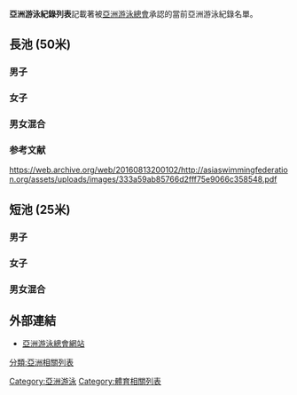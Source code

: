 {{NoteTA
|1=zh-hans:仰泳; zh-hk:背泳; zh-tw:仰泳;
}}
'''亞洲游泳紀錄列表'''記載著被[[亞洲游泳總會|亞洲游泳總會]]承認的當前亞洲游泳紀錄名單。

==長池 (50米)==

===男子===
{{swimmingrecordlisttop|meet=yes|nationality=yes}}
{{swimmingrecord
|eventsort = 01
|event = 50米自由泳
|time = 21.67 
|recordinfo = sf
|chinesename = 鹽浦慎理
|namearticle = 鹽浦慎理
|nation = JPN
|date = 2019年4月7日
|country = JPN
|city = 東京
|meet = 日本錦標賽
|ref = <ref>{{cite web|title=Men's 50m Freestyle Semifinals Results|url=http://swim.seiko.co.jp/en/2019/S70701/ranking/eng07R070.pdf|publisher=swim.seiko.co.jp|date=2019-04-07|access-date=2019-04-07|archive-date=2021-07-31|archive-url=https://web.archive.org/web/20210731134703/http://swim.seiko.co.jp/en/2019/S70701/ranking/eng07R070.pdf}}</ref>
}}
{{swimmingrecord
|event = 100米自由泳
|time = 47.56
|recordinfo = sf
|chinesename = 黃宣優
|namearticle = 黃宣優
|nation = KOR
|date = 2021年7月28日
|country = JPN
|city = 東京
|meet = 2020年東京奧運會
|ref = <ref>{{cite web|title=Men's 100m Freestyle Semifinals Results|url=https://olympics.com/tokyo-2020/olympic-games/resOG2020-/pdf/OG2020-/SWM/OG2020-_SWM_C74A_SWMM100MFR------------SFNL--------.pdf|publisher=olympics.com|date=2021-07-28|accessdate=2021-07-28|archive-date=2021-08-19|archive-url=https://web.archive.org/web/20210819080914/https://olympics.com/tokyo-2020/olympic-games/resOG2020-/pdf/OG2020-/SWM/OG2020-_SWM_C74A_SWMM100MFR------------SFNL--------.pdf}}</ref>
}}
{{swimmingrecord
|eventsort = 03
|event = 200米自由泳
|time = 1:44.39 
|recordinfo = 
|chinesename = 孫楊
|namearticle = 孫楊
|nation = CHN
|date = 2017年7月25日
|meet = 2017年布達佩斯世錦賽
|country = HUN
|city = 布達佩斯
|ref = 
}}
{{swimmingrecord
|eventsort = 04
|event = 400米自由泳
|time = 3:40.14
|recordinfo = 
|chinesename = 孫楊
|namearticle = 孫楊
|nation = CHN
|date = 2012年7月28日
|meet = 2012年伦敦奥运会
|city = 倫敦
|country = 英国
|ref = <ref>{{cite news|title=2012 London Olympics: Sun Yang Lowers Asian, Olympic Record; Rattles World Record in 400 Freestyle Victory|url=http://www.swimmingworldmagazine.com/lane9/news/World/31414.asp?q=2012-London-Olympics:-Sun-Yang-Lowers-Asian,-Olympic-Record;-Rattles-World-Record-in-400-Freestyle-Victory|publisher=''[[Swimming_World_Magazine|Swimming World Magazine]]''|date=2012-07-28|accessdate=2012-07-29|archive-date=2013-02-03|archive-url=https://archive.is/20130203065744/http://www.swimmingworldmagazine.com/lane9/news/World/31414.asp?q=2012-London-Olympics:-Sun-Yang-Lowers-Asian,-Olympic-Record;-Rattles-World-Record-in-400-Freestyle-Victory|dead-url=yes}}</ref>
}}
{{swimmingrecord
|eventsort = 05
|event = 800米自由泳
|time = 7:32.12 
|recordinfo = WR
|chinesename = 張琳
|namearticle = 張琳
|nation = CHN
|date = 2009年7月29日
|country = ITA
|city = 羅馬
|meet = 2009年世锦赛
|ref = <ref>{{cite web |url=http://www.omegatiming.com/swimming/racearchives/2009/Roma2009/C73A1_Res1Heat_117_Finals_1_Men_800_Free.pdf |title=Results 800公尺自由式 |publisher=Omega Timing |date=2009-07-29 |accessdate=2009-08-30 |deadurl=yes |archiveurl=https://web.archive.org/web/20090806180641/http://www.omegatiming.com/swimming/racearchives/2009/Roma2009/C73A1_Res1Heat_117_Finals_1_Men_800_Free.pdf |archivedate=2009-08-06 }}</ref>
}}
{{swimmingrecord
|eventsort = 06
|event = 1500米自由泳
|time = 14:31.02
|recordinfo = WR
|chinesename = 孫楊
|namearticle = 孫楊
|nation = CHN
|date = 2012年8月4日
|meet = 2012年伦敦奥运会
|city = 倫敦
|country = 英国
|ref = <ref>{{cite web|title=Men's 1500公尺自由式 Results|url=http://www.London2012.com/swimming/event/men-1500m-freestyle/phase=swm015100/index.html|publisher=www.London2012.com|date=2012-08-04|accessdate=2012-08-07|archive-date=2012-12-10|archive-url=https://archive.is/20121210035943/www.london2012.com/swimming/event/men-1500m-freestyle/phase=swm015100/index.html|dead-url=no}}</ref>
}}
{{swimmingrecord
|eventsort = 07
|event = 50公尺仰泳
|time = 24.24 
|recordinfo = 
|chinesename = 古賀淳也
|namearticle = 古賀淳也
|nation = JPN
|date = 2009年8月2日
|country = ITA
|city = 羅馬
|meet = 2009年世锦赛
|ref = <ref>{{cite web |url=http://www.omegatiming.com/swimming/racearchives/2009/Roma2009/C73A1_Res1Heat_135_Finals_1_Men_50_Back.pdf |title=Results 50公尺仰式 |publisher=Omega Timing |date=2009-08-02 |accessdate=2009-08-30 |deadurl=yes |archiveurl=https://web.archive.org/web/20090806181715/http://www.omegatiming.com/swimming/racearchives/2009/Roma2009/C73A1_Res1Heat_135_Finals_1_Men_50_Back.pdf |archivedate=2009-08-06 }}</ref>
}}
{{swimmingrecord
|eventsort = 08
|event = 100米仰泳
|time = 51.86 
|recordinfo = 
|chinesename = 徐嘉余
|namearticle = 徐嘉余
|nation = CHN
|date = 2017年4月12日
|country = CHN
|city = 青岛市
|meet = 2017年全國游泳錦標賽
|ref = <ref>{{cite news|title=Xu Jiayu Misses 100 Back World Record By 0.01 in China|url=http://www.swimmingworldmagazine.com/news/xu-jiayu-misses-100-back-world-record-by-0-01-in-china/|publisher=''[[Swimming_World|Swimming World]]''|date=2017-04-12|accessdate=2017-04-12|archive-date=2018-10-14|archive-url=https://web.archive.org/web/20181014204602/https://www.swimmingworldmagazine.com/news/xu-jiayu-misses-100-back-world-record-by-0-01-in-china/|dead-url=no}}</ref>
}}
{{swimmingrecord
|eventsort = 09
|event = 200米仰泳
|time = 1:52.51 
|recordinfo = 
|chinesename = 入江陵介
|namearticle = 入江陵介
|nation = JPN
|date = 2009年7月31日
|country = ITA
|city =罗马
|meet = 2009年世锦赛
|ref = <ref>{{cite web |url=http://www.omegatiming.com/swimming/racearchives/2009/Roma2009/C73A1_Res1Heat_123_Finals_1_Men_200_Back.pdf |title=Results 100公尺仰式 |publisher=Omega Timing |date=2009-07-31 |accessdate=2009-08-30 |deadurl=yes |archiveurl=https://web.archive.org/web/20090806181621/http://www.omegatiming.com/swimming/racearchives/2009/Roma2009/C73A1_Res1Heat_123_Finals_1_Men_200_Back.pdf |archivedate=2009-08-06 }}</ref>
}}
{{swimmingrecord
|eventsort = 10.1
|event = 50米蛙泳
|time = 26.86
|recordinfo = sf, =
|chinesename = 闫子贝
|namearticle = 闫子贝
|nation = CHN
|date = 2019年7月23日
|meet = 2019年世錦賽
|city = 光州
|cityarticle = 光州廣域市
|country = KOR
|ref = <ref>{{cite web|title=Men's 50m Breaststroke Semifinals Results|url=http://www.omegatiming.com/File/00011301070103EB02FFFFFFFFFFFF01.pdf|publisher=Omega Timing|date=2019-07-23|access-date=2019-07-23|archive-date=2019-07-27|archive-url=https://web.archive.org/web/20190727191241/http://www.omegatiming.com/File/00011301070103EB02FFFFFFFFFFFF01.pdf}}</ref>
}}
{{swimmingrecord
|eventsort = 10.2
|event = 50米蛙泳
|time = 26.86
|recordinfo = =
|chinesename = 闫子贝
|namearticle = 闫子贝
|nation = CHN
|date = 2019年7月24日
|meet = 2019年世錦賽
|city = 光州
|cityarticle = 光州廣域市
|country = KOR
|ref = <ref>{{cite web|title=Men's 50m Breaststroke Final Results|url=http://www.omegatiming.com/File/00011301070103EB04FFFFFFFFFFFF01.pdf|publisher=Omega Timing|date=2019-07-24|access-date=2019-07-24|archive-date=2019-07-24|archive-url=https://web.archive.org/web/20190724132034/http://omegatiming.com/File/00011301070103EB04FFFFFFFFFFFF01.pdf}}</ref>
}}
{{swimmingrecord
|eventsort = 11
|event = 100米蛙泳
|time = 58.63
|recordinfo = 
|chinesename = 闫子贝
|namearticle = 闫子贝
|nation = CHN
|date = 2019年7月21日
|meet = 2019年世錦賽
|city = 光州
|cityarticle = 光州廣域市
|country = KOR
|ref = <ref>{{cite web|title=Men's 100m Breaststroke Final Results|url=http://www.omegatiming.com/File/00011301070103EC04FFFFFFFFFFFF01.pdf|publisher=[[歐米茄_(公司)|Omega Timing]]|date=2019-07-22|access-date=2019-07-22|archive-date=2019-07-22|archive-url=https://web.archive.org/web/20190722114641/http://omegatiming.com/File/00011301070103EC04FFFFFFFFFFFF01.pdf}}</ref>
}}
{{swimmingrecord
|eventsort = 12
|event = 200米蛙泳
|time = 2:06.40
|recordinfo = 
|chinesename = 佐藤翔馬
|namearticle = 佐藤翔馬
|nation = JPN
|date = 2021年4月7日
|country = JPN
|city = 東京
|meet = 日本錦標賽
|ref = <ref>{{cite web|title=Men's 200m Breaststroke Final Results|url=http://swim.seiko.co.jp/2021/S70701/ranking/05R051.pdf|publisher=seiko.co.jp|date=2021-04-07|accessdate=2021-04-07|archive-date=2021-04-23|archive-url=https://web.archive.org/web/20210423062011/http://swim.seiko.co.jp/2021/S70701/ranking/05R051.pdf}}</ref>
}}
{{swimmingrecord
|eventsort = 13
|event = 50米蝶泳
|time = 22.93
|recordinfo = sf
|chinesename = 約瑟·斯庫林
|namearticle = 約瑟·斯庫林
|nation = SIN
|date = 2017年7月23日
|country = HUN
|city = 布達佩斯
|meet = 2017年布達佩斯世錦賽
|ref = <ref>{{cite web|title=Men's 50m Butterfly Semifinal Results|url=http://omegatiming.com/File/Download?id=000111010A0104EB02FFFFFFFFFFFF01|publisher=Omega Timing|date=2017-07-23|accessdate=2017-07-23|archive-url=https://web.archive.org/web/20170726083202/http://www.omegatiming.com/File/Download?id=000111010A0104EB02FFFFFFFFFFFF01|archive-date=2017-07-26|dead-url=yes}}</ref>
}}
{{swimmingrecord
|eventsort = 14
|event = 100米蝶泳
|time = 50.39
|recordinfo = CR
|chinesename = 約瑟·斯庫林
|namearticle = 約瑟·斯庫林
|nation = SIN
|date = 2016年8月12日
|country = BRA
|city = 里約熱內盧
|meet = 2016年夏季奧林匹克運動會
|ref = 
}}
{{swimmingrecord
|eventsort = 15
|event = 200米蝶泳
|time = 1:52.53
|recordinfo = 
|chinesename = 瀨戶大也
|namearticle = 瀨戶大也
|nation = JPN
|date = 2020年1月18日
|meet = 国际泳联冠军游泳系列赛
|city = 北京
|country = CHN
|ref = <ref>{{cite web|title=Men's 200m Butterfly Results|url=https://www.omegatiming.com/File/00011402010104EE04FFFFFFFFFFFF01.pdf|publisher=omegatiming.com|date=2020-01-18|access-date=2020-01-18|archive-date=2020-10-20|archive-url=https://web.archive.org/web/20201020060344/https://www.omegatiming.com/File/00011402010104EE04FFFFFFFFFFFF01.pdf}}</ref>
}}
{{swimmingrecord
|eventsort = 16
|event = 200米個人混合泳
|time = 1:55.00
|recordinfo = 
|chinesename = 汪順
|namearticle = 汪順
|nation = CHN
|date = 2021年7月30日
|country = JPN
|city = 东京
|meet = 2020年東京奧運會
|ref = <ref>{{cite web|title=Men's 200m IM Final Results|url=https://olympics.com/tokyo-2020/olympic-games/resOG2020-/pdf/OG2020-/SWM/OG2020-_SWM_C73A1_SWMM200MIM------------FNL-000100--.pdf|publisher=olympics.com|date=2021-07-30|accessdate=2021-07-30|archive-date=2021-07-30|archive-url=https://web.archive.org/web/20210730023646/https://olympics.com/tokyo-2020/olympic-games/resOG2020-/pdf/OG2020-/SWM/OG2020-_SWM_C73A1_SWMM200MIM------------FNL-000100--.pdf}}</ref>
}}
{{swimmingrecord
|eventsort = 17
|event = 400米个人混合泳
|time = 4:06.05
|recordinfo = 
|chinesename = 萩野公介
|namearticle = 萩野公介
|nation = JPN
|date = 2016年8月7日
|meet = 2016年里约奥运会
|city =  里約熱內盧
|country = BRA
|ref = <ref>{{cite news|url=http://sports.people.com.cn/2016rio/n1/2016/0807/c402593-28616687.html|title=快讯：男子400米混合泳 日本选手萩野公介夺冠|publisher=人民网|date=2016-08-07|accessdate=2016-08-10|archive-date=2021-08-02|archive-url=https://web.archive.org/web/20210802113845/http://sports.people.com.cn/2016rio/n1/2016/0807/c402593-28616687.html}}</ref>
}}
{{swimmingrecordrelay
|eventsort = 19
|event = 4×100米自由泳接力
|time = 3:12.54
|recordinfo = 
|1name = [[中村克|中村克]]
|1split = 48.52
|2name = [[鹽浦慎理|鹽浦慎理]]
|2split = 48.19
|3name = [[松元克央|松元克央]]
|3split = 47.61
|4name = [[溝畑樹蘭|溝畑樹蘭]]
|4split = 48.22
|nation = JPN
|date = 2018年8月11日
|meet = 泛太平洋錦標賽
|city = 東京
|country = JPN
|ref = <ref>{{cite web|title=Men's 4x100m Freestyle Final Results|url=http://swim.seiko.co.jp/en/2018/S80701/ranking/eng11R061.pdf|website=seiko.co.jp|date=2018-08-11|access-date=2018-08-11|archive-date=2019-12-08|archive-url=https://web.archive.org/web/20191208231801/http://swim.seiko.co.jp/en/2018/S80701/ranking/eng11R061.pdf}}</ref>
}}
{{swimmingrecordrelay
|eventsort = 20
|event = 4×200米自由泳接力
|time = 7:02.26
|recordinfo = 
|1name = [[内田翔|内田翔]]
|1split = 1:45.90
|2name = [[奥村幸大|奥村幸大]]
|2split = 1:45.83
|3name = [[日原将吾|日原将吾]]
|3split = 1:45.99
|4name = [[松田丈志|松田丈志]]
|4split = 1:44.54
|nation = JPN
|date = 2009年7月31日
|country = ITA
|city = 罗马
|meet = 2009年世锦赛
|ref = <ref>{{cite web |url=http://www.omegatiming.com/swimming/racearchives/2009/Roma2009/C73B1_Res1HeatRelay_131_Finals_1_Men_4x200_Free.pdf |title=Results 4x200公尺自由式接力 |publisher=Omega Timing |date=2009-07-31 |accessdate=2009-08-30 |deadurl=yes |archiveurl=https://web.archive.org/web/20120421142858/http://www.omegatiming.com/swimming/racearchives/2009/Roma2009/C73B1_Res1HeatRelay_131_Finals_1_Men_4x200_Free.pdf |archivedate=2012-04-21 }}</ref>
}}
{{swimmingrecordrelay
|eventsort = 21
|event = 4×100米混合泳接力
|time = 3:29.99
|recordinfo = 
|1name = [[徐嘉余|徐嘉余]]
|1split = 52.60
|2name = [[閆子貝|閆子貝]]
|2split = 58.86
|3name = [[李朱濠|李朱濠]]
|3split = 50.61
|4name = [[余贺新|余贺新]]
|4split = 47.92
|nation = CHN
|date = 2018年8月24日
|meet = 2018年亞運會
|city = 雅加達
|country = INA
|ref = <ref>{{cite web|title=Men's 4x100m Medley Relay Final Results|url=https://en.asiangames2018.id/sport/swimming/event/swimming-men-4x100m-medley-relay/|website=asiangames2018.id|date=2018-08-24|access-date=2018-08-24|archive-url=https://web.archive.org/web/20180824183612/https://en.asiangames2018.id/sport/swimming/event/swimming-men-4x100m-medley-relay/|archive-date=2018-08-24|url-status=dead}}</ref>
}}
{{end}}
{{swimmingrecordlegend|ratifier=亚洲游泳协会|WR=yes|CR=yes}}

===女子===
{{swimmingrecordlisttop|meet=yes|nationality=yes}}
{{swimmingrecord
|eventsort = 01
|event = 50米自由泳
|time = 23.97
|recordinfo = 
|chinesename = 刘湘
|namearticle = 刘湘
|nation = CHN
|date = 2021年9月26日
|country = CHN
|city = 西安
|meet = [[中华人民共和国第十四届运动会|第十四届全运会]]
|ref = <ref>{{cite web|title=游泳比赛收官日高潮迭起 刘湘破女子50米自由泳亚洲纪录|url=http://sports.xinhuanet.com/c/2021-09/27/c_1127906292.htm|publisher=2021shaanxi.com|date=26 September 2021|accessdate=26 September 2021|archive-date=2021-09-27|archive-url=https://web.archive.org/web/20210927082207/http://sports.xinhuanet.com/c/2021-09/27/c_1127906292.htm}}</ref>
}}
{{swimmingrecord
|eventsort = 02
|event = 100米自由泳
|time = 52.27
|recordinfo =
|chinesename = 何詩蓓
|namearticle = 何詩蓓
|nation = HKG
|date = 2021年7月30日
|country = JPN
|city = 东京
|meet = 2020年東京奧運會
|ref = <ref>{{cite web|title=Women's 100m Freestyle Final Results|url=https://olympics.com/tokyo-2020/olympic-games/resOG2020-/pdf/OG2020-/SWM/OG2020-_SWM_C73A1_SWMW100MFR------------FNL-000100--.pdf|publisher=IOC|date=2021-07-29|accessdate=2021-07-29|archive-url=https://web.archive.org/web/20210819080448/https://olympics.com/tokyo-2020/olympic-games/resOG2020-/pdf/OG2020-/SWM/OG2020-_SWM_C73A1_SWMW100MFR------------FNL-000100--.pdf|archive-date=2021-08-19|dead-url=yes}}</ref>
}}
{{swimmingrecord
|eventsort = 03
|event = 200米自由泳
|time = 1:53.92
|recordinfo = 
|chinesename = 何詩蓓
|namearticle = 何詩蓓
|nation = HKG
|date = 2021年7月28日
|country = JPN
|city = 东京
|meet = 2020年東京奧運會
|ref = <ref>{{cite web|title=Women's 200m Freestyle Final Results|url=https://olympics.com/tokyo-2020/olympic-games/resOG2020-/pdf/OG2020-/SWM/OG2020-_SWM_C73A1_SWMW200MFR------------FNL-000100--.pdf|publisher=IOC|date=2021-07-28|accessdate=2021-07-28|archive-url=https://web.archive.org/web/20210729160305/https://olympics.com/tokyo-2020/olympic-games/resOG2020-/pdf/OG2020-/SWM/OG2020-_SWM_C73A1_SWMW200MFR------------FNL-000100--.pdf|archive-date=2021-07-29|dead-url=yes}}</ref>
}}
{{swimmingrecord
|eventsort = 04
|event = 400米自由泳
|time = 4:01.08
|recordinfo = 
|chinesename = 李冰洁
|namearticle = 李冰洁 
|nation = CHN
|date = 2021年7月26日
|country = JPN
|city = 东京
|meet = 2020年東京奥运会
|ref = <ref>{{cite web|title=Women's 400m Freestyle Final Results|url=https://olympics.com/tokyo-2020/olympic-games/resOG2020-/pdf/OG2020-/SWM/OG2020-_SWM_C73A1_SWMW400MFR------------FNL-000100--.pdf|publisher=olympics.com|date=2021-07-26|accessdate=2021-07-26|archive-date=2021-08-02|archive-url=https://web.archive.org/web/20210802224126/https://olympics.com/tokyo-2020/olympic-games/resOG2020-/pdf/OG2020-/SWM/OG2020-_SWM_C73A1_SWMW400MFR------------FNL-000100--.pdf}}</ref>
}}
{{swimmingrecord
|eventsort = 05
|event = 800米自由泳
|time = 8:14.64
|recordinfo = 
|chinesename = 王简嘉禾
|namearticle = 王简嘉禾
|nation = CHN
|date = 2019年3月30日
|country = CHN
|city = 青島
|meet = 2019年全国游泳冠军赛
|ref = <ref>{{cite news|title=Wang Jianjiahe Crushes Li Bingjie, Takes Chinese/Asian 800 Free Record|url=https://swimswam.com/wang-jianjiahe-crushes-li-bingjie-takes-chinese-asian-8free-record/|website=swimswam.com|author=Loretta Race|date=2019-03-30|access-date=2019-03-30|archive-date=2021-08-02|archive-url=https://web.archive.org/web/20210802112526/https://swimswam.com/wang-jianjiahe-crushes-li-bingjie-takes-chinese-asian-8free-record/}}</ref>
}}
{{swimmingrecord
|eventsort = 06
|event = 1500米自由泳
|time = 15:41.49
|recordinfo = h
|chinesename = 王简嘉禾
|namearticle = 王简嘉禾
|nation = CHN
|date = 2021年7月26日
|meet = 2020年东京奥运会
|country = JPN
|city = 東京
|ref = 
}}
{{swimmingrecord
|eventsort = 07
|event = 50米仰泳
|time = 26.98
|recordinfo = WR 
|chinesename = 刘湘
|namearticle = 刘湘
|nation = CHN
|date = 2018年8月21日
|country = INA
|city = 雅加達
|meet = 2018年亞運會
|ref = <ref>{{cite web|title=Women's 50m Backstroke Final Results|url=https://en.asiangames2018.id/sport/swimming/event/swimming-women-50m-backstroke/phase/sww040100/|website=asiangames2018.id|date=2018-08-21|access-date=2018-08-21|archive-url=https://web.archive.org/web/20180821160452/https://en.asiangames2018.id/sport/swimming/event/swimming-women-50m-backstroke/phase/sww040100/|archive-date=2018-08-21|url-status=dead}}</ref>
}}
{{swimmingrecord
|eventsort = 08
|event = 100米仰泳
|time = 58.70
|recordinfo = r
|chinesename = 寺川綾
|namearticle = 寺川綾
|nation = JPN
|date = 2013年8月4日
|meet = 2013年15届世锦赛
|city = 巴塞罗那
|country = SPA
|ref = <ref>{{cite web|title=Women's 4x100m Medley Relay Result|url=http://www.omegatiming.com/File/Download?id=00010D020101043902FFFFFFFFFFFF02|publisher=[[歐米茄_(公司)|歐米茄 (公司)]]|date=2013-08-04|accessdate=2014-01-11|archive-date=2018-10-14|archive-url=https://web.archive.org/web/20181014203515/http://www.omegatiming.com/File/Download?id=00010D020101043902FFFFFFFFFFFF02|dead-url=no}}</ref>
}}
{{swimmingrecord
|eventsort = 09
|event = 200米仰泳
|time = 2:06.46
|recordinfo = 
|chinesename = 赵菁
|namearticle = 赵菁
|nation = CHN
|date = 2010年11月14日
|meet = 2010年亚运会
|city = 广州
|country = CHN
|ref = <ref>{{cite news|title=Asian Games: Zhao Jing, Tae Hwan Park Set Asian Records on Day Two|url=http://www.swimmingworldmagazine.com/lane9/news/25681.asp?q=Asian-Games:-Zhao-Jing,-Tae-Hwan-Park-Set-Asian-Records-on-Day-Two|publisher=SwimmingWorldMagazine|date=2010-11-14|accessdate=2010-11-14|deadurl=yes|archiveurl=https://web.archive.org/web/20120829144204/http://www.swimmingworldmagazine.com/lane9/news/25681.asp?q=Asian-Games:-Zhao-Jing,-Tae-Hwan-Park-Set-Asian-Records-on-Day-Two|archivedate=2012-08-29}}</ref>
}}
{{swimmingrecord
|eventsort = 10
|event = 50米蛙泳
|time = 30.46
|recordinfo = 
|chinesename = 陈慧佳
|namearticle = 陈慧佳
|nation = CHN
|date = 2009年12月6日
|country = HKG
|city = 
|meet = 2009年东亚运动会
|ref = <ref>{{cite news |title=East Asian Games: Chen Huijia Lowers Asian Record in 50 Breast |url=http://www.swimmingworldmagazine.com/lane9/news/22896.asp?q=East%20Asian%20Games:%20Chen%20Huijia%20Lowers%20Asian%20Record%20in%2050%20Breast |publisher=SwimmingWorldMagazine |accessdate=2009-12-06 |date=2009-12-06 |deadurl=yes |archiveurl=https://web.archive.org/web/20120322104926/http://www.swimmingworldmagazine.com/lane9/news/22896.asp?q=East%20Asian%20Games%3A%20Chen%20Huijia%20Lowers%20Asian%20Record%20in%2050%20Breast |archivedate=2012-03-22 }}</ref>
}}
{{swimmingrecord
|eventsort = 11
|event = 100米蛙泳
|time = 1:05.32
|recordinfo = 
|chinesename = 季丽萍
|namearticle = 季丽萍
|nation = CHN
|date = 2009年8月29日
|country = CHN
|city = 北京
|meet = [[2009年全国游泳锦标赛|2009年全国游泳锦标赛]]
|ref = 
}}
{{swimmingrecord
|eventsort = 12.1
|event = 200米蛙泳
|time = 2:19.65
|recordinfo = 
|chinesename = 金藤理绘
|namearticle = 金藤理绘
|nation = JPN
|date = 2016年4月9日
|country = JPN
|city = 东京
|meet = 2016年日本锦标赛
|ref = <ref name="apr92016">{{cite web|url=https://www.swimmingworldmagazine.com/news/rie-kaneto-kosuke-hagino-post-new-national-records-at-japanese-nationals/|title=Rie Kaneto, Kosuke Hagino Post New National Records At Japanese Nationals|publisher=Swimming World Magazine|date=2016-04-09|accessdate=2016-04-09|archive-date=2020-09-22|archive-url=https://web.archive.org/web/20200922115659/https://www.swimmingworldmagazine.com/news/rie-kaneto-kosuke-hagino-post-new-national-records-at-japanese-nationals/|dead-url=no}}</ref>
}}
{{swimmingrecord
|eventsort = 13
|event = 50米蝶泳
|time = 25.11
|recordinfo = 
|chinesename = 池江璃花子
|namearticle = 池江璃花子
|nation = JPN
|date = 2018年6月10日
|meet = 環地中海游泳系列賽
|city = 鲁西永地区卡内
|country = FRA
|ref = <ref>{{cite web|title=50 Papillon Dames - Final A|url=http://www.liveffn.com/cgi-bin/resultats.php?competition=54395&langue=gbr&go=epreuve&epreuve=31|work=liveffn.com|date=2018-06-10|access-date=2018-06-11|archive-date=2020-10-22|archive-url=https://web.archive.org/web/20201022101357/https://www.liveffn.com/cgi-bin/resultats.php?competition=54395&langue=gbr&go=epreuve&epreuve=31}}</ref>
}}
{{swimmingrecord
|eventsort = 14
|event = 100米蝶泳
|time = 55.62
|recordinfo = h
|chinesename = 张雨霏
|namearticle = 张雨霏
|nation = CHN
|date = 2020年9月29日
|meet = 2020年全國游泳冠軍賽
|city = 青島
|country = CHN
|ref = <ref>{{cite news|title=Zhang Yufei Fires Off 55.62 100 Fly Asian Record, #2 All-Time Performer|url=https://swimswam.com/zhang-yufei-fires-off-55-62-100fly-asian-record-2-all-time-performer/|website=swimswam.com|author=Retta Race|date=2020-09-29|access-date=2020-09-29|archive-date=2020-10-26|archive-url=https://web.archive.org/web/20201026222823/https://swimswam.com/zhang-yufei-fires-off-55-62-100fly-asian-record-2-all-time-performer/}}</ref>
}}
{{swimmingrecord
|eventsort = 15
|event = 200米蝶泳
|time = 2:01.81
|recordinfo = WR
|chinesename = 刘子歌
|namearticle = 刘子歌
|nation = CHN
|date = 2009年10月18日
|country = CHN
|city = 济南
|meet = 十一届全运会
|ref = <ref>{{cite news |url=http://www.swimmingworldmagazine.com/lane9/news/22394.asp |title=Chinese National Games: Flash! Liu Zige Shocks World With Astounding 200 Fly World Record |publisher=SwimmingWorldMagazine |date=2009-10-21 |accessdate=2010-04-23 |deadurl=yes |archiveurl=https://web.archive.org/web/20120404192453/http://www.swimmingworldmagazine.com/lane9/news/22394.asp |archivedate=2012-04-04 }}</ref>
}}
{{swimmingrecord
|eventsort = 16
|event = 200米个人混合泳
|time = 2:07.57
|recordinfo = 
|chinesename = 叶诗文
|namearticle = 叶诗文
|nation = CHN
|date = 2012年7月31日
|meet = 2012年伦敦奥运会
|country = UK
|city = 倫敦
|ref = <ref>{{cite news|title=2012 London Olympics: Ye Shiwen Uses Superb Freestyle Leg to Power to IM Sweep With Olympic Record in 200 IM; Alicia Coutts, Caitlin Leverenz 2-3; Ariana Kukors Fifth|url=http://www.swimmingworldmagazine.com/lane9/news/World/31496.asp?q=2012-London-Olympics:-Ye-Shiwen-Uses-Superb-Freestyle-Leg-to-Power-to-IM-Sweep-With-Olympic-Record-in-200-IM;-Alicia-Coutts,-Caitlin-Leverenz-2-3;-Ariana-Kukors-Fifth|publisher=''[[Swimming_World_Magazine|Swimming World Magazine]]''|date=2012-07-31|accessdate=2012-08-02|deadurl=yes|archiveurl=https://web.archive.org/web/20140222213709/http://www.swimmingworldmagazine.com/lane9/news/World/31496.asp?q=2012-London-Olympics:-Ye-Shiwen-Uses-Superb-Freestyle-Leg-to-Power-to-IM-Sweep-With-Olympic-Record-in-200-IM;-Alicia-Coutts,-Caitlin-Leverenz-2-3;-Ariana-Kukors-Fifth|archivedate=2014年2月22日}}</ref>
}}
{{swimmingrecord
|eventsort = 17
|event = 400米个人混合泳
|time = 4:28.43
|recordinfo = 
|chinesename = 叶诗文
|namearticle = 叶诗文
|nation = CHN
|date = 2012年7月28日
|meet = 2012年伦敦奥运会
|city = 伦敦
|country = UK
|ref = <ref>{{cite news|title=2012 London Olympics: China's Ye Shiwen Crushes World Record|url=http://www.swimmingworldmagazine.com/lane9/news/World/31415.asp?q=2012-London-Olympics:-China's-Ye-Shiwen-Crushes-World-Record|publisher=''[[Swimming_World_Magazine|Swimming World Magazine]]''|date=2012-07-28|accessdate=2012-07-29|deadurl=yes|archiveurl=https://web.archive.org/web/20140420023240/http://www.swimmingworldmagazine.com/lane9/news/World/31415.asp?q=2012-London-Olympics:-China's-Ye-Shiwen-Crushes-World-Record|archivedate=2014年4月20日}}</ref>
}}
{{swimmingrecordrelay
|eventsort = 18
|event = 4×100米自由泳接力
|time = 3:34.76
|recordinfo = 
|1name = [[程玉洁|程玉洁]]
|1split = 54.10
|2name = [[朱梦惠|朱梦惠]]
|2split = 53.54
|3name = [[艾衍含|艾衍含]]
|3split = 54.22
|4name = [[吴卿风|吴卿风]]
|4split = 52.90
|nation = CHN
|date = 2021年7月25日
|country = JPN
|city = 东京
|meet = 2020年东京奥运会
|ref = 
}}
{{swimmingrecordrelay
|eventsort = 19
|event = 4×200米自由泳接力
|time = 7:40.33
|recordinfo = WR
|1name = [[杨浚瑄|杨浚瑄]]
|1split = 1:54.37
|2name = [[汤慕涵|汤慕涵]]
|2split = 1:55.00
|3name = [[张雨霏|张雨霏]]
|3split = 1:55.66
|4name = [[李冰洁|李冰洁]]
|4split = 1:55.30
|nation = CHN
|date = 2021年7月29日
|country = JPN
|city = 東京
|meet = 2020年东京奥运会
|ref = 
}}
{{swimmingrecordrelay
|eventsort = 20
|event = 4×100米混合泳接力
|time = 3:52.19
|recordinfo = 
|1name = [[赵菁|赵菁]]
|1split = 58.98
|2name = [[陈慧佳|陈慧佳]]
|2split = 1:04.12
|3name = [[焦刘洋|焦刘洋]]
|3split = 56.28
|4name = [[李哲思|李哲思]]
|4split = 52.81
|nation = CHN
|date = 2009年8月1日
|country = ITA
|city = 罗马
|meet = 2009年世锦赛
|ref = 
}}
{{end}}
{{swimmingrecordlegend|ratifier=亚洲游泳协会|WR=yes}}

===男女混合===
{{swimmingrecordlisttop|nationality=yes|meet=yes}}
{{swimmingrecordrelay
|eventsort = 2
|event = 4×100米自由泳接力
|time = 3:24.67
|recordinfo = 
|1name = [[中村克|中村克]]
|1split = 48.49
|2name = [[松元克央|松元克央]]
|2split = 47.99
|3name = [[大本里佳|大本里佳]]
|3split = 54.36
|4name = [[佐藤綾|佐藤綾]]
|4split = 53.83
|nation = JPN
|date = 2019年7月27日
|meet = 2019年世錦賽
|city = 光州
|cityarticle = 光州廣域市
|country = KOR
|ref =<ref>{{cite web|title=Mixed 4×100m Freestyle Relay Final Results|url=http://omegatiming.com/File/Download?id=000111010A0301F704FFFFFFFFFFFF01|publisher=Omega Timing|date=2019-07-27|access-date=2019-07-27|archive-url=https://web.archive.org/web/20170801044520/http://www.omegatiming.com/File/Download?id=000111010A0301F704FFFFFFFFFFFF01|archive-date=2017-08-01|url-status=dead}}</ref>
}}
{{swimmingrecordrelay
|eventsort = 4
|event = 4×100米混合泳接力
|time = 3:38.41
|recordinfo = h
|1name = [[徐嘉余|徐嘉余]]
|1split = 52.45
|2name = [[閆子貝|閆子貝]]
|2split = 57.96
|3name = [[張雨霏|張雨霏]]
|3split = 55.32
|4name = [[楊浚瑄|楊浚瑄]]
|4split = 52.68
|nation = CHN
|date = 2020年10月1日
|meet = 2020年全國游泳冠軍賽
|city = 青島
|country = CHN
|ref = <ref>{{cite news|title=China Takes Down Mixed Medley World Record (Updated With Video)|url=https://swimswam.com/china-takes-down-mixed-medley-world-record-updated-with-video/|website=swimswam.com|author=Retta Race|date=2020-10-01|access-date=2020-10-07|archive-date=2020-10-26|archive-url=https://web.archive.org/web/20201026224553/https://swimswam.com/china-takes-down-mixed-medley-world-record-updated-with-video/}}</ref>
}}
{{end}}
{{swimmingrecordlegend|ratifier=亚洲游泳协会|WR=yes}}

=== 参考文献 ===
https://web.archive.org/web/20160813200102/http://asiaswimmingfederation.org/assets/uploads/images/333a59ab85766d2fff75e9066c358548.pdf

==短池 (25米)==
===男子===
{{swimmingrecordlisttop|meet=yes|nationality=yes}}
{{swimmingrecord
|eventsort = 01
|event = 50米自由泳
|time = 20.95 
|recordinfo = 
|chinesename = 松井浩亮
|namearticle = 松井浩亮
|nation = JPN
|date = 2019年10月26日
|country = JPN
|city = 東京
|meet = 日本錦標賽
|ref = <ref>{{cite web|title=Men's 50m Freestyle Final Results|url=http://swim.seiko.co.jp/2019/S70702/ranking/26R046.pdf|publisher=seiko.co.jp|date=26 October 2019|access-date=26 October 2019|archive-date=2021-12-22|archive-url=https://web.archive.org/web/20211222122653/http://swim.seiko.co.jp/2019/S70702/ranking/26R046.pdf}}</ref>
}}
{{swimmingrecord
|event = 100米自由泳
|time = 46.14
|recordinfo = 
|chinesename = 宁泽涛
|namearticle = 宁泽涛
|nation = CHN
|date = 2017年8月19日
|country = AUS
|city = 布里斯班
|meet = 昆士兰錦標賽
|ref = <ref>{{cite web|title=Men's 100m Freestyle Results|url=http://liveresults.swimming.org.au/QLD/SQ2017-18/2017SQSCCHAMPS/170818F093.htm|publisher=[[Swimming_Australia|Swimming Australia]]|date=19 August 2017|access-date=21 August 2017|archive-date=2019-04-13|archive-url=https://web.archive.org/web/20190413125910/http://liveresults.swimming.org.au/QLD/SQ2017-18/2017SQSCCHAMPS/170818F093.htm}}</ref>
}}
{{swimmingrecord
|eventsort = 03
|event = 200米自由泳
|time = 1:41.03
|recordinfo = 
|chinesename = 朴泰桓
|namearticle = 朴泰桓
|nation = KOR
|date = 2016年12月7日
|meet = [[2016年世界短道游泳錦標賽|2016年短池世錦賽]]
|country = CAN
|city = 温莎
|ref = <ref>{{cite web|title=Men's 200m Freestyle Results|url=http://www.omegatiming.com/File/Download?id=000110000D00000202FFFFFFFFFFFF02|publisher=Omega Timing|date=7 December 2016|access-date=8 December 2016|archive-date=2021-12-22|archive-url=https://web.archive.org/web/20211222122657/https://www.omegatiming.com/File/Download?id=000110000D00000202FFFFFFFFFFFF02}}</ref>
}}
{{swimmingrecord
|eventsort = 04
|event = 400米自由泳
|time = 3:34.59
|recordinfo = 
|chinesename = 朴泰桓
|namearticle = 朴泰桓
|nation = KOR
|date = 2016年12月6日
|meet = [[2016年世界短道游泳錦標賽|2016年短池世錦賽]]
|city = 温莎
|country = CAN
|ref = <ref>{{cite web|title=Men's 400m Freestyle Results|url=http://www.omegatiming.com/File/Download?id=000110000D00000302FFFFFFFFFFFF02|publisher=Omega Timing|date=6 December 2016|access-date=7 December 2016|archive-date=2021-12-22|archive-url=https://web.archive.org/web/20211222122657/https://www.omegatiming.com/File/Download?id=000110000D00000302FFFFFFFFFFFF02}}</ref>
}}
{{swimmingrecord
|eventsort = 05
|event = 800米自由泳
|time = 7:37.01
|recordinfo = 
|chinesename = 朴泰桓
|namearticle = 朴泰桓
|nation = KOR
|date = 2016年12月11日
|country = CAN
|city = 温莎
|meet = [[2016年世界短道游泳錦標賽|2016年短池世錦賽]]
|ref = <ref>{{cite web|title=Men's 1500m Freestyle Final Results|url=http://www.omegatiming.com/File/Download?id=000110000D00000502FFFFFFFFFFFF02|publisher=Omega Timing|date=11 December 2016|access-date=14 December 2016|archive-date=2021-12-22|archive-url=https://web.archive.org/web/20211222122653/https://www.omegatiming.com/File/Download?id=000110000D00000502FFFFFFFFFFFF02}}</ref>
}}
{{swimmingrecord
|eventsort = 06
|event = 1500米自由泳
|time = 14:15.51
|recordinfo = 
|chinesename = 朴泰桓
|namearticle = 朴泰桓
|nation = KOR
|date = 2016年12月11日
|meet = [[2016年世界短道游泳錦標賽|2016年短池世錦賽]]
|city = 温莎
|country = 加拿大
|ref = <ref>{{cite web|title=Men's 1500m Freestyle Final Results|url=http://www.omegatiming.com/File/Download?id=000110000D00000502FFFFFFFFFFFF02|publisher=Omega Timing|date=11 December 2016|access-date=12 December 2016|archive-date=2021-12-22|archive-url=https://web.archive.org/web/20211222122653/https://www.omegatiming.com/File/Download?id=000110000D00000502FFFFFFFFFFFF02}}</ref>
}}
{{swimmingrecord
|eventsort = 07
|event = 50米仰泳
|time = 22.70 
|recordinfo = 
|chinesename = 徐嘉余
|namearticle = 徐嘉余
|nation = CHN
|date = 2018年11月3日
|country = CHN
|city = 北京
|meet = 2018年世界杯
|ref = <ref>{{cite web|title=Men's 50m Backstroke Final Results|url=http://www.omegatiming.com/File/Download?id=00011201090102EB04FFFFFFFFFFFF01|publisher=[[Omega_SA|Omega]] Timing|date=3 November 2018|access-date=3 November 2018|archive-date=2021-12-22|archive-url=https://web.archive.org/web/20211222122655/https://www.omegatiming.com/File/Download?id=00011201090102EB04FFFFFFFFFFFF01}}</ref>
}}
{{swimmingrecord
|eventsort = 08
|event = 100米仰泳
|time = 48.88 
|recordinfo = 
|chinesename = 徐嘉余
|namearticle = 徐嘉余
|nation = CHN
|date = 2018年11月18日
|country = JPN
|city = 东京
|meet = 2018年世界杯
|ref = <ref>{{cite web|title=Men's 100m Backstroke Final Results|url=http://www.omegatiming.com/File/Download?id=000112010A0102EC04FFFFFFFFFFFF01|publisher=Omega Timing|date=11 November 2018|access-date=11 November 2018|archive-date=2018-11-11|archive-url=https://web.archive.org/web/20181111144238/http://www.omegatiming.com/File/Download?id=000112010A0102EC04FFFFFFFFFFFF01}}</ref>
}}
{{swimmingrecord
|eventsort = 09
|event = 200米仰泳
|time = 1:48.25 
|recordinfo = 
|chinesename = 金子雅紀
|namearticle = 金子雅紀
|nation = JPN
|date = 2016年1月17日
|country = JPN
|city =东京
|meet = 东京新年锦标赛
|ref = <ref>{{cite news|title=Kaneko Downs Japanese National Record In 200 Short Course Backstroke|url=https://swimswam.com/kaneko-downs-japanese-national-record/|publisher=swimswam.com|author=Loretta Race|date=19 January 2016|access-date=6 March 2016|archive-date=2021-12-22|archive-url=https://web.archive.org/web/20211222122707/https://swimswam.com/kaneko-downs-japanese-national-record/}}</ref>
}}
{{swimmingrecord
|eventsort = 10
|event = 50米蛙泳
|time = 25.91
|recordinfo = 
|chinesename  = 小関也朱篤
|namearticle = 小関也朱篤
|nation = JPN
|date = 2021年10月17日
|country = JPN
|city = 东京
|meet = 日本锦标赛
|ref = <ref>{{cite web|title=Men's 50m Breaststroke Final Results|url=http://swim.seiko.co.jp/2021/S70702/ranking/02R056.pdf|publisher=seiko.co.jp|date=17 October 2021|accessdate=17 October 2021|archive-date=2022-02-27|archive-url=https://web.archive.org/web/20220227131353/http://swim.seiko.co.jp/2021/S70702/ranking/02R056.pdf}}</ref>
}}
{{swimmingrecord
|eventsort = 11
|event = 100米蛙泳
|time = 55.77
|recordinfo = 
|chinesename = 日本雄也
|namearticle = 日本雄也
|nation = JPN
|date = 2021年10月16日
|country = JPN
|city = 东京
|meet = 日本锦标赛
|ref = <ref>{{cite web|title=Men's 100m Breaststroke Final Results|url=http://swim.seiko.co.jp/2021/S70702/ranking/01R038.pdf|publisher=seiko.co.jp|date=16 October 2021|accessdate=16 October 2021|archive-date=2022-02-27|archive-url=https://web.archive.org/web/20220227131253/http://swim.seiko.co.jp/2021/S70702/ranking/01R038.pdf}}</ref>
}}
{{swimmingrecord
|eventsort = 12
|event = 200米蛙泳
|time = 2:01.15
|recordinfo = 
|chinesename = 覃海洋
|namearticle = 覃海洋
|nation = CHN
|date = 2018年12月13日
|country = CHN
|city = 杭州
|meet = [[2018年世界短道游泳錦標賽|2018年短池世锦赛]]  
|
}}
{{swimmingrecord
|eventsort = 13
|event = 50米蝶泳
|time = 22.19
|recordinfo = 
|chinesename = 川本武史
|namearticle = 川本武史
|nation = JPN
|date = 2020年10月17日
|country = JPN
|city = 东京
|meet = 日本锦标赛
|
}}
{{swimmingrecord
|eventsort = 14
|event = 100米蝶泳
|time = 49.25
|recordinfo = 
|chinesename = 李朱濠
|namearticle = 李朱濠
|nation = CHN
|date = 2018年12月13日
|country = CHN
|city = 杭州
|meet =  [[2018年世界短道游泳錦標賽|2018年短池世锦赛]] 
|
}}
{{swimmingrecord
|eventsort = 15
|event = 200米蝶泳
|time = 1:48.24
|recordinfo = WR
|chinesename = 濑户大也
|namearticle = 濑户大也
|nation = JPN
|date = 2018年12月11日
|country = CHN
|city = 杭州
|meet =  [[2018年世界短道游泳錦標賽|2018年短池世锦赛]] 
|
}}
{{swimmingrecord
|eventsort = 16
|event = 100米混合泳
|time = 51.29
|recordinfo = 
|chinesename = 濑户大也
|namearticle = 濑户大也
|nation = JPN
|date = 2021年10月28日
|country = RUS
|city = 喀山
|meet = 2021年世界杯
|
}}
{{swimmingrecord
|eventsort = 17
|event = 200米混合泳
|time = 1:50.47
|recordinfo = 
|chinesename = 萩野公介
|namearticle = 萩野公介
|nation = JPN
|date = 2014年12月5日
|country = QAT
|city = 多哈
|meet = [[2014年世界短道游泳錦標賽|2014年短池世锦赛]] 
|
}}
{{swimmingrecord
|eventsort = 18
|event = 400米混合泳
|time = 3:54.81
|recordinfo = WR
|chinesename = 濑户大也
|namearticle = 濑户大也
|nation = JPN
|date = 2019年12月20日
|country = USA
|city = 拉斯维加斯
|meet = 2019年[[國際游泳聯盟|國際游泳聯盟]] 
|
}}
{{swimmingrecordrelay
|eventsort = 19
|event = 4×50米自由泳接力
|time = 1:24.51
|recordinfo = 
|1name = [[松井浩亮|松井浩亮]]
|1split = 21.81
|2name = [[伊藤研太|伊藤研太]]
|2split = 20.96
|3name = [[塩浦慎理|塩浦慎理]]
|3split = 20.60
|4name = [[古賀淳也|古賀淳也]]
|4split = 21.14
|nation = JPN
|date = 2016年12月9日
|country = CAN
|city = 温莎
|meet = [[2016年世界短道游泳錦標賽|2016年短池世锦赛]]
|
}}
{{swimmingrecordrelay
|eventsort = 20
|event = 4×100米自由泳接力
|time = 3:07.79
|recordinfo = 
|1name = [[中村克|中村克]]
|1split = 47.05
|2name = [[塩浦慎理|塩浦慎理]]
|2split = 46.39
|3name = [[坂田里奥|坂田里奥]]
|3split = 47.12
|4name = [[萩野公介|萩野公介]]
|4split = 47.23
|nation = JPN
|date =  2014年12月3日
|country = QAT
|city = 多哈
|meet = [[2014年世界短道游泳錦標賽|2014年短池世锦赛]]
|
}}
{{swimmingrecordrelay
|eventsort = 21
|event = 4×200米自由泳接力
|time = 6:47.53
|recordinfo = 
|1name = [[季新杰|季新杰]]
|1split = 1:42.67
|2name = [[徐嘉余|徐嘉余]]
|2split = 1:41.68
|3name = [[孙杨|孙杨]]
|3split = 1:41.25
|4name = [[汪顺|汪顺]]
|4split = 1:41.93
|nation = CHN
|date = 2018年12月14日
|country = CHN
|city = 杭州
|meet = [[2018年世界短道游泳錦標賽|2018年短池世锦赛]]
|
}}
{{swimmingrecordrelay
|eventsort = 22
|event = 4×50米混合泳接力
|time = 1:32.62
|recordinfo = 
|1name = [[古賀淳也|古賀淳也]]
|1split = 22.98
|2name = [[山中吉木|山中吉木]]
|2split = 26.63
|3name = [[川本武史|川本武史]]
|3split = 22.15
|4name = [[伊藤研太|伊藤研太]]
|4split = 20.86
|nation = JPN
|date = 2016年12月10日
|country = CAN
|city = 温莎
|meet = [[2016年世界短道游泳錦標賽|2016年短池世锦赛]]
|
}}
{{swimmingrecordrelay
|eventsort = 23
|event = 4×100米混合泳接力
|time = 3:21.07
|recordinfo =
|1name = [[入江陵介|入江陵介]]
|1split = 49.95
|2name = [[小関也朱篤|小関也朱篤]]
|2split = 55.91
|3name = [[川本武史|川本武史]]
|3split = 49.58
|4name = [[中村克|中村克]]
|4split = 45.63
|nation = JPN
|date = 2018年12月16日
|country = CHN
|city = 杭州
|meet = [[2018年世界短道游泳錦標賽|2018年短池世锦赛]]
|
}}
{{end}}
{{swimmingrecordlegend|ratifier=亚洲游泳协会|WR=yes|CR=yes}}

===女子===
{{swimmingrecordlisttop|meet=yes|nationality=yes}}
{{swimmingrecord
|eventsort = 01
|event = 50米自由泳
|time = 23.75
|recordinfo = 
|chinesename = 何詩蓓
|namearticle = 何詩蓓
|nation = HKG
|date = 2021年8月26日
|country = ITA
|city = 那不勒斯
|meet = 2021年[[國際游泳聯盟|國際游泳聯盟]]
|
}}
{{swimmingrecord
|eventsort = 02
|event = 100米自由泳
|time = 50.79
|recordinfo =
|chinesename = 何詩蓓
|namearticle = 何詩蓓
|nation = HKG
|date = 2021年12月4日
|country = NED
|city = 埃因霍温
|meet = 2021年[[國際游泳聯盟|國際游泳聯盟]]
|
}}
{{swimmingrecord
|eventsort = 03
|event = 200米自由泳
|time = 1:50.31
|recordinfo = WR
|chinesename = 何詩蓓
|namearticle = 何詩蓓
|nation = HKG
|date = 2021年12月16日
|country = UAE
|city = 阿布扎比
|meet = [[2021年世界短道游泳錦標賽|2021年短池世锦赛]]
|
}}
{{swimmingrecord
|eventsort = 04
|event = 400米自由泳
|time = 3:53.97
|recordinfo = 
|chinesename = 王简嘉禾
|namearticle = 王简嘉禾
|nation = CHN
|date = 2018年10月4日
|country = HUN
|city = 布达佩斯
|meet = 2018年世界杯
|
}}
{{swimmingrecord
|eventsort = 05
|event = 800米自由泳
|time = 7:59.44
|recordinfo = 
|chinesename = 王简嘉禾
|namearticle = 王简嘉禾
|nation = CHN
|date = 2018年10月6日
|country = HUN
|city = 布达佩斯
|meet = 2018年世界杯
|
}}
{{swimmingrecord
|eventsort = 06
|event = 1500米自由泳
|time = 15:44.84
|recordinfo = 
|chinesename = 小堀倭加
|namearticle = 小堀倭加
|nation = JPN
|date = 2021年2月14日
|country = JPN
|city = 横滨
|meet = 全国少年奥运选拔赛
|
}}
{{swimmingrecord
|eventsort = 07
|event = 50米仰泳
|time = 25.82
|recordinfo = 
|chinesename = 赵菁
|namearticle = 赵菁
|nation = CHN
|date = 2009年11月10日
|country = SWE
|city = 斯德哥尔摩
|meet = 2009年世界杯
|
}}
{{swimmingrecord
|eventsort = 08
|event = 100米仰泳
|time = 55.23
|recordinfo = 
|chinesename = 酒井志穂
|namearticle = 酒井志穂
|nation = JPN
|date = 2009年11月15日
|country = GER
|city = 柏林
|meet = 2009年世界杯
|
}}
{{swimmingrecord
|eventsort = 09
|event = 200米仰泳
|time = 2:00.18
|recordinfo = 
|chinesename = 酒井志穂
|namearticle = 酒井志穂
|nation = JPN
|date = 2009年11月14日
|country = GER
|city = 柏林
|meet = 2009年世界杯
|
}}
{{swimmingrecord
|eventsort = 10
|event = 50米蛙泳
|time = 29.57
|recordinfo = 
|chinesename = 青木玲緒樹
|namearticle = 青木玲緒樹
|nation = JPN
|date = 2020年11月9日
|country = HUN
|city = 布达佩斯
|meet = 2020年[[國際游泳聯盟|國際游泳聯盟]]
|ref = <ref>{{cite web|title=Women's 50m Breaststroke Results|url=https://www.omegatiming.com/File/000114020B0203EB04FFFFFFFFFFFF01.pdf|publisher=omegatiming.com|date=9 November 2020|access-date=9 November 2020|archive-date=2021-04-21|archive-url=https://web.archive.org/web/20210421180554/https://www.omegatiming.com/File/000114020B0203EB04FFFFFFFFFFFF01.pdf}}</ref>
}}
{{swimmingrecord
|eventsort = 11
|event = 100米蛙泳
|time = 1:03.47
|recordinfo = 
|chinesename = 唐钱婷
|namearticle = 唐钱婷
|nation = CHN
|date = 2021年12月20日
|country = UAE
|city = 阿布扎比
|meet = [[2021年世界短道游泳錦標賽|2021年短池世锦赛]]
|ref = <ref>{{cite web|title=Women's 100m Breaststroke Final Results|url=https://www.omegatiming.com/File/00011500190203EC0104FFFFFFFFFF01.pdf|publisher=Omega Timing|date=20 December 2021|accessdate=20 December 2021|archive-date=2021-12-20|archive-url=https://web.archive.org/web/20211220160237/https://www.omegatiming.com/File/00011500190203EC0104FFFFFFFFFF01.pdf}}</ref>
}}
{{swimmingrecord
|eventsort = 12
|event = 200米蛙泳
|time = 2:15.76
|recordinfo = 
|chinesename = 金藤理絵
|namearticle = 金藤理絵
|nation = JPN
|date = 2016年10月9日
|country = QAT
|city = 多哈
|meet = 2016世界杯
|ref = <ref>{{cite web|title=Women's 200m Breaststroke Results|url=http://www.omegatiming.com/File/Download?id=000110000901021F02FFFFFFFFFFFF02|publisher=Omega Timing|date=9 October 2016|access-date=14 October 2016|archive-date=2020-10-20|archive-url=https://web.archive.org/web/20201020060645/https://www.omegatiming.com/File/Download?id=000110000901021F02FFFFFFFFFFFF02}}</ref>
}}
{{Swimmingrecord
|eventsort = 13
|event = 50米蝶泳
|time = 24.71
|recordinfo =
|chinesename = 池江璃花子
|namearticle = 池江璃花子
|nation = JPN
|date = 2018年1月13日
|country = JPN
|city = 东京
|meet = 新年锦标赛
|ref = <ref>{{cite web|title=池江璃花子、2018年２個目の日本新記録|url=https://www.nikkansports.com/m/sports/news/201801130000384_m.html?mode=all|website=nikkansports.com|language=ja|date=13 January 2018|access-date=13 January 2018|archive-date=2018-12-14|archive-url=https://web.archive.org/web/20181214064806/https://www.nikkansports.com/m/sports/news/201801130000384_m.html?mode=all}}</ref>
}}
{{swimmingrecord
|eventsort = 14
|event = 100米蝶泳
|time = 55.25
|recordinfo = 
|chinesename = 陆滢
|namearticle = 陆滢
|nation = CHN
|date = 7 December 2014
|country = QAT
|city = 多哈
|meet = [[2014年世界短道游泳錦標賽|2014年短池世锦赛]]
|ref = <ref>{{cite web|title=Women's 100m Butterfly Results|url=http://www.omegatiming.com/File/Download?id=00010E010D01032102FFFFFFFFFFFF02|publisher=Omega Timing|date=7 December 2014|access-date=7 December 2014|archive-date=2015-09-24|archive-url=https://web.archive.org/web/20150924140909/http://www.omegatiming.com/File/Download?id=00010E010D01032102FFFFFFFFFFFF02}}</ref>
}}
{{swimmingrecord
|eventsort = 15
|event = 200米蝶泳
|time = 2:00.78
|recordinfo = 
|chinesename = 劉子歌
|namearticle = 劉子歌
|nation = CHN
|date = 2009年11月15日
|country = GER
|city = 柏林
|meet = 2009年世界杯
|ref = <ref>{{cite web |title=Results Women's 200 m Butterfly |url=http://www.omegatiming.com/swimming/racearchives/2009/Berlin/C73A1_Res1Heat_127_Finals_1_Women_200_Fly.pdf |publisher=Omega Timing |date=2009-11-15 |access-date=2009-11-15 |url-status=dead |archive-url=https://web.archive.org/web/20091122065556/http://www.omegatiming.com/swimming/racearchives/2009/Berlin/C73A1_Res1Heat_127_Finals_1_Women_200_Fly.pdf |archive-date=2009-11-22 }}</ref>
}}
{{swimmingrecord
|eventsort = 16
|event = 100米混合泳
|time = 57.75
|recordinfo = 
|chinesename = 池江璃花子
|namearticle = 池江璃花子
|nation = JPN
|date = 2017年11月15日

|meet = 2017年世界杯
|city = 东京
|country = JPN
|ref = <ref>{{cite web|title=Women's 100m IM Results|url=http://www.omegatiming.com/File/Download?id=00011101080205EC04FFFFFFFFFFFF01|publisher=Omega Timing|date=15 November 2017|access-date=15 November 2017|archive-date=2017-11-17|archive-url=https://web.archive.org/web/20171117142120/http://www.omegatiming.com/file/download/?id=00011101080205EC04FFFFFFFFFFFF01}}</ref>
}}
{{swimmingrecord
|eventsort = 17
|event = 200米混合泳
|time = 2:03.93
|recordinfo = 
|chinesename = 大橋悠依
|namearticle = 大橋悠依
|nation = JPN
|date = 2020年11月14日
|country = HUN
|city = 布达佩斯
|meet = 2020年[[國際游泳聯盟|國際游泳聯盟]]
|ref = <ref>{{cite web|title=Women's 200m IM Results|url=https://www.omegatiming.com/File/000114020D0205EE04FFFFFFFFFFFF01.pdf|publisher=omegatiming.com|date=14 November 2020|access-date=14 November 2020|archive-date=2020-12-02|archive-url=https://web.archive.org/web/20201202184453/https://www.omegatiming.com/File/000114020D0205EE04FFFFFFFFFFFF01.pdf}}</ref>
}}
{{swimmingrecord
|eventsort = 18
|event = 400米混合泳
|time = 4:22.73
|recordinfo = 
|chinesename = 大橋悠依
|namearticle = 大橋悠依
|nation = JPN
|date = 2018年11月10日
|country = JPN
|city = 东京
|meet = 2018年世界杯
|ref =<ref>{{cite web|title=Women's 400m Individual Medley Results|url=http://www.omegatiming.com/File/Download?id=000112010A0205EF04FFFFFFFFFFFF01|publisher=[[Omega_SA|Omega]] Timing|date=10 November 2018|access-date=10 November 2018|archive-date=2020-10-30|archive-url=https://web.archive.org/web/20201030130027/https://www.omegatiming.com/File/Download?id=000112010A0205EF04FFFFFFFFFFFF01}}</ref>
}}
{{swimmingrecordrelay
|eventsort = 19
|event = 4×50米自由泳接力
|time = 1:35.00
|recordinfo = 
|1name = [[程玉洁|程玉洁]]
|1split = 24.27
|2name = [[张雨霏|张雨霏]]
|2split = 23.12
|3name = [[朱梦惠|朱梦惠]]
|3split = 23.90
|4name = [[吴卿风|吴卿风]]
|4split = 23.71
|nation = CHN
|date = 2021年12月21日
|country = UAE
|city = 阿布扎比
|meet = [[2021年世界短道游泳錦標賽|2021年短池世锦赛]]
|ref = <ref>{{cite web|title=Women's 4×50m Freestyle Relay Final Results|url=https://www.omegatiming.com/File/00011500190201F60104FFFFFFFFFF01.pdf|publisher=Omega Timing|date=21 December 2021|accessdate=21 December 2021|archive-date=2021-12-21|archive-url=https://web.archive.org/web/20211221201019/https://www.omegatiming.com/File/00011500190201F60104FFFFFFFFFF01.pdf}}</ref>
}}
{{swimmingrecordrelay
|eventsort = 20
|event = 4×100米自由泳接力
|time = 3:29.81
|recordinfo = 
|1name = [[唐奕_(游泳运动员)|唐奕]]
|1split = 52.27
|2name = [[朱倩蔚|朱倩蔚]]
|2split = 52.60
|3name = [[庞佳颖|庞佳颖]]
|3split = 52.94
|4name = [[李哲思|李哲思]]
|4split = 52.00
|nation = CHN
|date = 2010年12月18日
|country = UAE
|city = 迪拜
|meet = [[2010年世界短道游泳錦標賽|2010年短池世锦赛]]
|ref = <ref>{{cite web|title=Women's 4x100m Freestyle Relay Results|url=http://www.omegatiming.com/swimming/racearchives/2010/WSC_DUBAI/C73B1_Res1HeatRelay_134_Finals_1_Women_4x100_Free.pdf|archive-url=https://web.archive.org/web/20110124152058/http://www.omegatiming.com/swimming/racearchives/2010/WSC_DUBAI/C73B1_Res1HeatRelay_134_Finals_1_Women_4x100_Free.pdf|url-status=dead|archive-date=2011-01-24|publisher=Omega Timing|date=2010-12-18|access-date=2010-12-18}}</ref>
}}
{{swimmingrecordrelay
|eventsort = 21
|event = 4×200米自由泳接力
|time = 7:34.08
|recordinfo = 
|1name = [[李冰洁|李冰洁]]
|1split = 1:54.56
|2name = [[杨浚瑄|杨浚瑄]]
|2split = 1:53.06
|3name = [[张雨涵|张雨涵]]
|3split = 1:53.94
|4name = [[王简嘉禾|王简嘉禾]]
|4split = 1:52.52
|nation = CHN
|date = 2018年12月15日
|country = CHN
|city = 杭州
|meet = [[2018年世界短道游泳錦標賽|2018年短池世锦赛]]
|ref = <ref>{{cite web|title=Women's 4x200m Freestyle Relay Final Results|url=http://www.omegatiming.com/File/Download?id=000112010C0201F804FFFFFFFFFFFF01|publisher=Omega Timing|date=15 December 2018|access-date=15 December 2018|archive-date=2020-10-20|archive-url=https://web.archive.org/web/20201020051101/https://www.omegatiming.com/File/Download?id=000112010C0201F804FFFFFFFFFFFF01}}</ref>
}}
{{swimmingrecordrelay
|eventsort = 22
|event = 4×50米混合泳接力
|time = 1:44.31
|recordinfo = 
|1name = [[傅园慧|傅园慧]]
|1split = 26.20
|2name = [[索冉|索冉]]
|2split = 29.63
|3name = [[王一淳|王一淳]]
|3split = 24.84
|4name = [[吳越_(游泳運動員)|吳越]]
|4split = 23.64
|nation = CHN
|date = 2018年12月12日
|meet = [[2018年世界短道游泳錦標賽|2018年短池世锦赛]]
|city = 杭州
|country = CHN
|ref = <ref>{{cite web|title=Women's 4×50m Medley Relay Final Results|url=http://www.omegatiming.com/File/Download?id=000112010C0205F604FFFFFFFFFFFF01|publisher=Omega Timing|date=12 December 2018|access-date=12 December 2018|archive-date=2018-12-15|archive-url=https://web.archive.org/web/20181215224548/http://www.omegatiming.com/File/Download?id=000112010C0205F604FFFFFFFFFFFF01}}</ref>
}}
{{swimmingrecordrelay
|eventsort = 23
|event = 4×100米混合泳接力
|time = 3:47.41
|recordinfo = 
|1name = [[彭旭玮|彭旭玮]]
|1split = 57.12
|2name = [[唐钱婷|唐钱婷]]
|2split = 1:03.25
|3name = [[张雨霏|张雨霏]]
|3split = 54.93
|4name = [[程玉洁|程玉洁]]
|4split = 52.11
|nation = CHN
|date = 2018年12月12日
|meet = [[2021年世界短道游泳錦標賽|2021年短池世锦赛]]
|city = 阿布扎比
|country = UAE
|
}}
{{end}}
{{swimmingrecordlegend|ratifier=亚洲游泳协会|WR=yes|CR=yes}}

===男女混合===
{{swimmingrecordlisttop|nationality=yes|meet=yes}}
{{swimmingrecordrelay
|eventsort = 2
|event = 4×50米自由泳接力
|time = 1:29.61
|recordinfo = 
|1name = [[中村克|中村克]]
|1split = 21.03
|2name = [[松井浩亮|松井浩亮]]
|2split = 20.90
|3name = [[佐藤句子|佐藤句子]]
|3split = 23.62
|4name = [[今井月|今井月]]
|4split = 23.96
|nation = JPN
|date = 2018年12月12日
|meet = 2018年世錦賽
|city = 杭州
|country = CHN
|
}}
{{swimmingrecordrelay
|eventsort = 4
|event = 4×50米混合泳接力
|time = 1:37.67
|recordinfo = 
|1name = [[武村美幸|武村美幸]]
|1split = 26.03
|2name = [[小関也朱篤|小関也朱篤]]
|2split = 25.64
|3name = [[川本武史|川本武史]]
|3split = 21.95
|4name = [[佐藤句子|佐藤句子]]
|4split = 24.05
|nation = JPN
|date = 2018年12月13日
|meet = 2018年世錦賽
|city = 杭州
|country = CHN
|
}}
{{end}}
{{swimmingrecordlegend|ratifier=亚洲游泳协会|WR=yes}}

== 外部連結 ==
* [https://web.archive.org/web/20110725021108/http://asiaswimmingfederation.org/home.php 亞洲游泳總會網站]



[[Category:亞洲游泳|Category:亞洲游泳]]
[[Category:體育相關列表|Category:體育相關列表]]
[[分類:亞洲相關列表|分類:亞洲相關列表]]